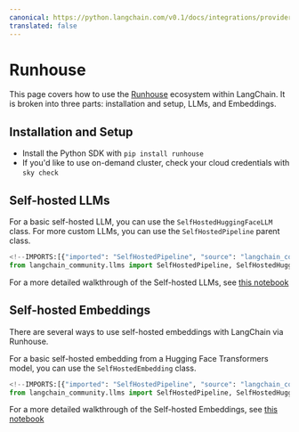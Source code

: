 ```yaml
---
canonical: https://python.langchain.com/v0.1/docs/integrations/providers/runhouse
translated: false
---
```


# Runhouse

This page covers how to use the [Runhouse](https://github.com/run-house/runhouse) ecosystem within LangChain.
It is broken into three parts: installation and setup, LLMs, and Embeddings.

## Installation and Setup

- Install the Python SDK with `pip install runhouse`
- If you'd like to use on-demand cluster, check your cloud credentials with `sky check`

## Self-hosted LLMs

For a basic self-hosted LLM, you can use the `SelfHostedHuggingFaceLLM` class. For more
custom LLMs, you can use the `SelfHostedPipeline` parent class.

```python
<!--IMPORTS:[{"imported": "SelfHostedPipeline", "source": "langchain_community.llms", "docs": "https://api.python.langchain.com/en/latest/llms/langchain_community.llms.self_hosted.SelfHostedPipeline.html", "title": "Runhouse"}, {"imported": "SelfHostedHuggingFaceLLM", "source": "langchain_community.llms", "docs": "https://api.python.langchain.com/en/latest/llms/langchain_community.llms.self_hosted_hugging_face.SelfHostedHuggingFaceLLM.html", "title": "Runhouse"}]-->
from langchain_community.llms import SelfHostedPipeline, SelfHostedHuggingFaceLLM
```

For a more detailed walkthrough of the Self-hosted LLMs, see [this notebook](/docs/integrations/llms/runhouse)

## Self-hosted Embeddings

There are several ways to use self-hosted embeddings with LangChain via Runhouse.

For a basic self-hosted embedding from a Hugging Face Transformers model, you can use
the `SelfHostedEmbedding` class.

```python
<!--IMPORTS:[{"imported": "SelfHostedPipeline", "source": "langchain_community.llms", "docs": "https://api.python.langchain.com/en/latest/llms/langchain_community.llms.self_hosted.SelfHostedPipeline.html", "title": "Runhouse"}, {"imported": "SelfHostedHuggingFaceLLM", "source": "langchain_community.llms", "docs": "https://api.python.langchain.com/en/latest/llms/langchain_community.llms.self_hosted_hugging_face.SelfHostedHuggingFaceLLM.html", "title": "Runhouse"}]-->
from langchain_community.llms import SelfHostedPipeline, SelfHostedHuggingFaceLLM
```

For a more detailed walkthrough of the Self-hosted Embeddings, see [this notebook](/docs/integrations/text_embedding/self-hosted)